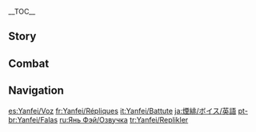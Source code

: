 {{CharacterTabs}}
{{LanguageTabs}}

__TOC__
==Story==
{{VO/Story
|character           = Yanfei

|vo_01_01_title      = Hello
|vo_01_01_file       = VO_{language}{character} Hello.ogg
|vo_01_01_tx         = My name is Yanfei, top legal expert in [[Liyue]] &mdash; and for the avoidance of doubt, no one else comes close! From commercial litigation, to civil mediation, to criminal lawsuits, I'm fully versed in every area of the law, and I guarantee you a swift and satisfactory conclusion to your case! My contact details... Where should I write this down? ...Hmm, paper will just get lost, and it'll only rub off if I write it on the back of your hand, so... Aha! I know, I'll just write it here, on the clothes of this... whatever [[Paimon|this thing]] is that follows you around.
|vo_01_01_mention    = "this thing that follows you around"

|vo_02_01_title      = Chat: The Law
|vo_02_01_file       = VO_{language}{character} Chat - The Law.ogg
|vo_02_01_tx         = I'll remind you again: The law can be both a help and a hindrance.
|vo_02_02_title      = Chat: Work
|vo_02_02_file       = VO_{language}{character} Chat - Work.ogg
|vo_02_02_tx         = Sometimes the law is compatible with human nature, but sometimes the two conflict. Balancing the two is a discipline in its own right...
|vo_02_03_title      = Chat: Reading
|vo_02_03_file       = VO_{language}{character} Chat - Reading.ogg
|vo_02_03_tx         = The case before us... is a strange and unprecedented one indeed.

|vo_03_01_title      = When It Rains
|vo_03_01_file       = VO_{language}{character} When It Rains.ogg
|vo_03_01_tx         = Rain! Oh, [[Lord of Geo]], please, do us a favor and clear this up at your earliest convenience... I submit that we cannot afford for the codices to get damp...
|vo_03_01_mention    = Lord of Geo
|vo_03_02_title      = When It Snows
|vo_03_02_file       = VO_{language}{character} When It Snows.ogg
|vo_03_02_tx         = What the... What kind of injurious weather is this!? It's c&mdash;cold... Achoo...
|vo_03_03_title      = When the Sun Is Out
|vo_03_03_file       = VO_{language}{character} When the Sun Is Out.ogg
|vo_03_03_tx         = Ah, this weather's got me in the mood for reciting some laws. Let's see... "Commercial Law of Liyue," Chapter 27, Section 6, Article 3 stipulates that&mdash; Wait, what was it...? Oh my goodness, I've completely forgotten! What is wrong with me today...?

|vo_04_01_title      = Good Morning
|vo_04_01_file       = VO_{language}{character} Good Morning.ogg
|vo_04_01_tx         = I have to head out this morning to meet a client about a creditor dispute, but I also have to follow up on a consultation from last week by noon... Alright, time to get to work!
|vo_04_02_title      = Good Afternoon
|vo_04_02_file       = VO_{language}{character} Good Afternoon.ogg
|vo_04_02_tx         = *yawn* I'm a little sleepy... I know, a vigorous debate should wake me up! And I've got just the topic: "The [[Northland Bank]]'s presence in Liyue does more harm than good for our economy." ...So, are you for or against?
|vo_04_03_title      = Good Evening
|vo_04_03_file       = VO_{language}{character} Good Evening.ogg
|vo_04_03_tx         = The night market? Hmm... I was planning on organizing some files this evening, but if you're going, I can join you. Oh, I should mention &mdash; lots of vendors go for the hard sell in the evenings, because they want to be able to start with fresh produce the next day, but also don't want to lose profit on what they have left today.<br>So, leave the negotiating to me. And... If you have any leftovers, those can be my fee.
|vo_04_04_title      = Good Night
|vo_04_04_file       = VO_{language}{character} Good Night.ogg
|vo_04_04_tx         = Need a cure for insomnia? Let me read you the history of the development of Liyue's legal system! None of my friends have ever lasted longer than 20 minutes... Oh, you want something more fast-acting? Then I'll recite from the legal codices! Let me know in the morning which section I got to before you fell asleep! Okay, here I go...

|vo_05_01_title      = About {name}: Atmosphere
|vo_05_01_file       = VO_{language}{character} About {character} - Atmosphere.ogg
|vo_05_01_tx         = You think I come across as quite imposing when I'm reading through case files? Huh. Well, that's only when I'm in work mode. It's like... I have an invisible switch, flick it one way and I'm in normal mode, flick it the other way and I switch to work mode. Surely you must have a switch like that, too?
|vo_05_02_title      = About {name}: Weakness
|vo_05_02_friendship = 4
|vo_05_02_file       = VO_{language}{character} About {character} - Weakness.ogg
|vo_05_02_tx         = Civil cases are the ones I dread the most. Divorces, custody disputes... It's a thankless task trying to unpack these kinds of cases with logic and reason. You have to be kind, courteous, and patient with your clients, even though half the time they are completely incapable of participating in a constructive discussion. *sigh* I know I advertise myself as being fully versed in every area of the law, but honestly, if it were up to me, I'd rather everyone could just get along, so we wouldn't have so many of these cases.

|vo_06_01_title      = About Us: Rates
|vo_06_01_file       = VO_{language}{character} About Us - Rates.ogg
|vo_06_01_tx         = You want legal advice from me? Sure. For legal opinions, I charge a flat rate of 6,000 [[Mora]], for advisory services, my hourly rate is 180,000 Mora, and for commercial law, I charge 710,000 Mora per case &mdash; final quote and commission rate depending on the details of your case. Not a bad deal, right?
|vo_06_02_title      = About Us: Relationships
|vo_06_02_friendship = 6
|vo_06_02_file       = VO_{language}{character} About Us - Relationships.ogg
|vo_06_02_tx         = If you're concerned about what kind of complicated issues you might get tied up in during your travels, your best bet is to bring someone with you who knows and understands the law. Someone like me, for example, whose expertise goes beyond just the law of Liyue... Well, actually, having said that, [[Fontaine]]'s law is notoriously complicated... Though, with my level of intelligence, getting acquainted with it should be no problem! Anyway... My point is, you can always rely on me!

|vo_07_01_title      = About the Vision
|vo_07_01_friendship = 4
|vo_07_01_file       = VO_{language}{character} About the Vision.ogg
|vo_07_01_tx         = Visions appear in response to strong desire, so as someone with ideals, it's only natural that I should have received one. Because, above all, I wish for all people to live honest lives and abide by the law. But some people will always insist on playing by their own rules and causing havoc for everyone else... Hah, those people can expect to be prosecuted so hard, they won't know what hit them!

|vo_07_02_title      = Something to Share: Balance
|vo_07_02_friendship = 4
|vo_07_02_file       = VO_{language}{character} Something to Share - Balance.ogg
|vo_07_02_tx         = This steelyard balance was a gift from my father. It weighs objects to determine their value. I usually use Mora for the weight, but it can only give the original price. For example, a thousand years ago, Liyue was covered in [[Glaze Lilies]], and they weren't worth anything in monetary terms. Then, when they suddenly declined in number, the price shot up in response, but the value shown by this steelyard wasn't updated. It still shows them as their original value... in other words, dirt cheap.<br>So, most of the time, this isn't a very useful tool for work purposes... Hmm? You want to try weighing something? How about... We could weigh [[Paimon|your little friend]] here, will that do?
|vo_07_02_mention    = "your little friend"
|vo_07_03_title      = Something to Share: The Rule of Law
|vo_07_03_friendship = 4
|vo_07_03_file       = VO_{language}{character} Something to Share - The Rule of Law.ogg
|vo_07_03_tx         = I have a self-defense method that I call "Wrath of the Flame," based on a punishment called the "Wrath of the Rock," which is detailed in the ancient work "The Comprehensive Compendium of Liyue Law." The Lord of Geo is the God of Contracts, and contracts, too, can be seen as a way of restraining people. Haha, ergo, Liyue Harbor has been the City of Contracts since time immemorial.
|vo_07_03_mention    = Lord of Geo
|vo_07_04_title      = Interesting Things
|vo_07_04_file       = VO_{language}{character} Interesting Things.ogg
|vo_07_04_tx         = The [[Historia Naturalis Liyue]] has an entry about a waterborne plant called the [[Horsetail]]. It claims that "The Horsetail is a medicinal herb that stands alone on the banks of [[Dihua Marsh]]. Its color is that of the clouds at sunset." Apparently, if you grind it into a powder and mix it into your ink, it makes your writing water-resistant. But it's a shame, I've been to Dihua Marsh at least a hundred times, and each time I end up with baskets and baskets of the common purple variety, but not a single one of the kind that the book describes.

|vo_08_01_title      = About [[Qiqi]]
|vo_08_01_friendship = 4
|vo_08_01_file       = VO_{language}{character} About Qiqi.ogg
|vo_08_01_tx         = I heard that little herb gatherer has written out a whole set of behavioral rules for herself. She may be small, but boy, has she got her head screwed on! She's definitely destined for greatness...<br>"The young of today shall outperform us tomorrow," as they say. I must admit, she has my respect.
|vo_08_01_mention    = Qiqi
|vo_08_02_title      = About [[Ganyu]]
|vo_08_02_friendship = 4
|vo_08_02_file       = VO_{language}{character} About Ganyu.ogg
|vo_08_02_tx         = Ganyu is kind and thoughtful, it's just a shame she's so busy all the time. Most of the time, she's buried in an endless pile of paperwork &mdash; the only exception being her nap at noon. Don't get me wrong, I have to put in some hours at work, too. But I'm happy with the job I've chosen, and it's certainly a lot less taxing than hers.
|vo_08_02_mention    = Ganyu
|vo_08_03_title      = About [[Xingqiu]]
|vo_08_03_friendship = 4
|vo_08_03_file       = VO_{language}{character} About Xingqiu.ogg
|vo_08_03_tx         = The [[Feiyun Commerce Guild]] is one of my oldest clients. Their approach to business is meticulous and thorough, and every business meeting I've had with them has always been attended by the head of the house himself. Last time, though, I happened to meet their youngest, Xingqiu. To my complete surprise, the lad had no trouble whatsoever keeping up with my train of thought. He was very eloquent, too, and had excellent manners. Mm, definitely not a simpleton.
|vo_08_03_mention    = Xingqiu
|vo_08_04_title      = About [[Hu Tao]]
|vo_08_04_friendship = 4
|vo_08_04_file       = VO_{language}{character} About Hu Tao.ogg
|vo_08_04_tx         = I always hear people saying that the director of the [[Wangsheng Funeral Parlor]] has an unorthodox approach to business. They think she's gone a little non compos mentis after being in the funeral business so long... What are these people talking about? The Wangsheng Funeral Parlor provides a legitimate and necessary service, which is the cornerstone of any successful enterprise. Work is just work &mdash; there are no good and bad jobs, or lucky and unlucky jobs, just jobs that need doing.<br>If I had one gripe, it would be that the director rarely comes to me for legal advice, hmph...
|vo_08_04_mention    = Hu Tao
|vo_08_05_title      = About [[Zhongli]]
|vo_08_05_friendship = 4
|vo_08_05_file       = VO_{language}{character} About Zhongli.ogg
|vo_08_05_tx         = Mr. Zhongli has so much in-depth knowledge on so many topics, he's like a walking library, you know what I mean? He's a total savant, though he never flaunts it. I could tell just by looking at him. People like him rarely shy away from taking on complex problems alone, so in my estimation he's certainly not a potential client.<br>And yet, somehow, I can't help but think I know him from somewhere, it's hard to describe the feeling... I asked my father about it, and he just said something to the effect of he didn't know either, though he seemed a little evasive. It was so strange... Anyway, makes me wonder if my father is hiding something from me. Hmph, alright then &mdash; if he won't tell me what's going on, I'll just have to find out for myself...
|vo_08_05_mention    = Zhongli
|vo_08_06_title      = About [[Ningguang]]
|vo_08_06_friendship = 4
|vo_08_06_file       = VO_{language}{character} About Ningguang.ogg
|vo_08_06_tx         = You must have heard of the Tianquan, Ningguang? She's the highest authority where the law is concerned, and often makes amendments to the legal codices. Every round of additions, retractions, and revisions generates mountains of material. Why, the latest edition of the legal codices contained three new laws, 121 revised legal annotations, and an array of new legal precedents. Archons know how long it's going to take me to commit them to memory...<br>Hmph... still, she's a businesswoman at heart, I'm not about to let her beat me when it comes to the law. Once I've finished memorizing these, I need to step up my productivity...
|vo_08_06_mention    = Ningguang
|vo_08_07_title      = About [[Keqing]]
|vo_08_07_friendship = 4
|vo_08_07_file       = VO_{language}{character} About Keqing.ogg
|vo_08_07_tx         = The Yuheng doesn't deal with matters of the law, and thank goodness... Knowing Keqing's attitude toward work and ruthless efficiency, I'd end up losing a lot of work. Although... No, surely it wouldn't come to that. She's a stickler for doing things the right way &mdash; no doubt she'd offend people... but if she had someone like me as her legal assistant... No way! Why should an eminent legal expert such as myself be relegated to the role of assistant!? If she needs legal counsel, she can come and find me.
|vo_08_07_mention    = Keqing
|vo_08_08_title      = About [[Eula]]
|vo_08_08_friendship = 4
|vo_08_08_file       = VO_{language}{character} About Eula.ogg
|vo_08_08_tx         = Eula saved me once, and we've kept up correspondence ever since. She's very familiar with the [[Knights of Favonius]]' legislation, but has never been one to be bound by convention. She uses cunning logic to deal with problems flexibly... Perhaps the reason we get along so easily is that I'm a similar type myself. Still, I'll never acquire that carefree spirit of hers. We are in very different professions, after all.
|vo_08_08_mention    = Eula
|vo_08_09_title      = About [[Yelan]]
|vo_08_09_friendship = 4
|vo_08_09_file       = VO_{language}{character} About Yelan.ogg
|vo_08_09_tx         = Yelan is an employee of the [[Ministry of Civil Affairs]] &mdash; she once helped me crack a tough accounting fraud case. I treated her to dinner afterward. The only thing is... I feel like she's able to read my mind at any given moment when talking to her... Yes, in the future, I need to make absolutely sure I don't get on the wrong side of her.
|vo_08_09_mention    = Yelan
|vo_08_10_title      = About [[Kuki Shinobu]]
|vo_08_10_friendship = 4
|vo_08_10_file       = VO_{language}{character} About Kuki Shinobu.ogg
|vo_08_10_tx         = Shinobu? I remember her, she's the [[Inazuma]]n girl that came to Liyue as an exchange student to specialize in law. When she was doing her coursework, she used to meet with me to discuss some cases, and after we were done, she'd always bow and thank me, which would always make me a little embarrassed. I always felt like she was going to make an excellent lawyer in the future. Thinking about it, Inazuma went into lockdown right around the time she would have graduated. I wonder how she's been doing since she went back...
|vo_08_10_mention    = Kuki Shinobu

|vo_09_01_title      = More About {name}: I
|vo_09_01_file       = VO_{language}{character} More About {character} - 01.ogg
|vo_09_01_tx         = A client? Very pleased to meet you, here's my card. I'm afraid I can't leave my desk today, if it's a dispute we're dealing with then please bring the relevant parties here to see me. Let me just give you a breakdown of my fees &mdash; one moment...<br>Huh? You came just to chat? Uh... no fee necessary then. So just to clarify... you came to chat as friends with a legal expert that you've never met before... care to explain?
|vo_09_02_title      = More About {name}: II
|vo_09_02_friendship = 3
|vo_09_02_file       = VO_{language}{character} More About {character} - 02.ogg
|vo_09_02_tx         = These antlers? Oh... well my father is an [[adeptus]], so I have adeptus blood myself. Still, I was born during peacetime here in Liyue &mdash; I never signed a contract with Rex Lapis. Naturally, I don't have to concern myself with adeptal affairs &mdash; I'm free to focus on the life I want to live. Works for me! Hee-hee.
|vo_09_02_mention    = Rex Lapis
|vo_09_03_title      = More About {name}: III
|vo_09_03_friendship = 4
|vo_09_03_file       = VO_{language}{character} More About {character} - 03.ogg
|vo_09_03_tx         = Contracts of that magnitude &mdash; lifelong commitments... I've only ever signed one with my father. Uh... it's about living happily, I suppose. That's the kind of person he is. I'm proud of him for that. If he'd wanted me to sign a different contract, say... one about working myself into the ground, or stepping on others to achieve success... I would've ran away by now!
|vo_09_04_title      = More About {name}: IV
|vo_09_04_friendship = 5
|vo_09_04_file       = VO_{language}{character} More About {character} - 04.ogg
|vo_09_04_tx         = Sometimes, the commercial disputes I handle don't end very pleasantly. The other party might win compensation way in excess of the damages, or pay damages far exceeding the costs... Such is the price of violating a contract. Some people say I'm pretty terrifying, others try to avoid me altogether, but I don't need to explain myself to anyone. Since the very beginning, the welfare of Liyue has been my primary concern!<br>Think about it &mdash; the origin of disputes can be traced back to the violation of contracts. People are a lot less likely to violate contracts when they see the fallout. Making sure that people realize the importance of contracts is a crucial part of my work!
|vo_09_05_title      = More About {name}: V
|vo_09_05_friendship = 6
|vo_09_05_file       = VO_{language}{character} More About {character} - 05.ogg
|vo_09_05_tx         = Most of the time, I feel that I have a happy and laid back existence. I have a successful career, clothes on my back, and the freedom to go wherever I please. I've also got quite a way with words &mdash; nobody can beat me in a debate. And yet, there is no law or standard that can define a happy life.<br>For me... interesting people and engaging affairs, knowing where to go and which path to choose... these are all enough to bring me happiness. And on that note, you too are a source of happiness for me.<br>In any case, whatever the life you live, the most important thing is to respect and understand the law. After all, as soon as you stray from the law, the world begins to fall to ruin.

|vo_10_01_title      = {name}'s Hobbies
|vo_10_01_file       = VO_{language}{character} Hobbies.ogg
|vo_10_01_tx         = My hobbies are reading and appraisal. Reading begets knowledge, appraisal improves judgment. As such, I read everything and appraise anything. If you don't believe me, bring something over sometime. If there's a market for it, my estimate won't be far off. Take this stone for example... must be... 600 Mora.
|vo_10_02_title      = {name}'s Troubles
|vo_10_02_file       = VO_{language}{character} Troubles.ogg
|vo_10_02_tx         = My friends from the [[Communications Office]] often get me to go fishing with them. They say it's to exchange angling tips, but deep down everyone's keen to show off. I've gotten the better of everyone a hundred different ways, but they continue to scrutinize my business... After so much success, it's gotten a little embarrassing... So every time, I end up taking advantage of my ingenious acting skills to make myself seem humble, you know? What's with the face &mdash; are you doubting me?
|vo_10_03_title      = Favorite Food
|vo_10_03_file       = VO_{language}{character} Favorite Food.ogg
|vo_10_03_tx         = Oh! On that note, let me recommend my one true love. [[Tofu]] &mdash; tofu all the way! Light in flavor, tender in texture, not to mention smooth and nourishing. It goes well with all manner of soups and dishes, and more importantly &mdash; it's available throughout the seasons! Beauty over complexity... tofu dishes are my kind of flavor.
|vo_10_04_title      = Least Favorite Food
|vo_10_04_file       = VO_{language}{character} Least Favorite Food.ogg
|vo_10_04_tx         = I don't like cold dishes... maybe it's because I rarely eat them. When I would get home late, my father used to keep a lantern lit for me. He'd hear me coming and ask me if I was hungry. In his words: "The best dishes are served hot."

<!-- Receiving a Gift -->
|vo_11_01_title      = Receiving a Gift: I
|vo_11_01_file       = VO Yanfei Receiving a Gift - 01.ogg
|vo_11_01_tx         = Tastes pretty great! Seems like you did your homework when it comes to the unwritten Law of Tofu.

|vo_11_02_title      = Receiving a Gift: II
|vo_11_02_file       = VO Yanfei Receiving a Gift - 02.ogg
|vo_11_02_tx         = There's a saying in Liyue: "Food is life." I gotta admit, the supporting evidence is pretty compelling.

|vo_11_03_title      = Receiving a Gift: III
|vo_11_03_file       = VO Yanfei Receiving a Gift - 03.ogg
|vo_11_03_tx         = ...I got it! I'll put it back on the fire for a bit, that'll do the trick.

|vo_12_01_title      = Birthday
|vo_12_01_file       = VO_{language}{character} Birthday.ogg
|vo_12_01_tx         = Happy birthday! Here, this is for you. I've collated legislation from all the nations &mdash; you're planning to go traveling, right? It will serve you well to familiarize yourself with the law of the different lands.<br>Don't study too hard mind you, or else... I won't be of any use to you.

|vo_13_01_title      = Feelings About Ascension: Intro
|vo_13_01_ascension  = 1
|vo_13_01_file       = VO_{language}{character} Feelings About Ascension -  01.ogg
|vo_13_01_tx         = "Do not seek to emulate the past, for there is no law that can suffice for all time"... This is a lesson I must always bear in mind.
|vo_13_02_title      = Feelings About Ascension: Building Up
|vo_13_02_ascension  = 2
|vo_13_02_file       = VO_{language}{character} Feelings About Ascension -  02.ogg
|vo_13_02_tx         = Only by adhering to the law can the people solve life's myriad of problems.
|vo_13_03_title      = Feelings About Ascension: Climax
|vo_13_03_ascension  = 4
|vo_13_03_file       = VO_{language}{character} Feelings About Ascension -  03.ogg
|vo_13_03_tx         = Studying the law allows one to have grounded conversations, whilst learning martial arts allows one to prevail against groundless violence. Hey, wait a minute... does this count as martial arts...?
|vo_13_04_title      = Feelings About Ascension: Conclusion
|vo_13_04_ascension  = 6
|vo_13_04_file       = VO_{language}{character} Feelings About Ascension -  04.ogg
|vo_13_04_tx         = Well, I guess I've mastered both the pen and the sword! I've been lucky to have you with me through to the end of my training. Compensation? Uhh... a twenty-four-hour specialist personal advisor? Sounds good... But no haggling!
}}

==Combat==
{{Combat VO
|character           = Yanfei

|skill_1_tx          = Boom boom!
|skill_2_tx          = Incinerate!
|skill_3_tx          = Motion to compel!

|burst_1_tx          = Time for your arraignment!
|burst_2_tx          = Wrath of the Flame!
|burst_3_tx          = Inadmissible evidence!

|sprint-s_1_file     = Sprint Start 01,Sprint Start 02,Sprint Start 03

|glider_1_file       = Deploying Wind Glider 01,Deploying Wind Glider 02,Deploying Wind Glider 03

|chest_1_tx          =   Ooh, we can definitely write this off as "incidental gains."
|chest_2_tx          =   Remarkable condition!
|chest_3_tx          =   Huh, let's appraise the value on this...

|low-hp_1_tx         = Objection!
|low-hp_2_tx         = Keep within the law...
|low-hp_3_tx         = But my defense was watertight...

|ally-low-hp_1_tx    = Hey, leave it to me!
|ally-low-hp_2_tx    = The verdict is... emergency measures!

|fallen_1_tx         = It's a... hung jury...
|fallen_2_tx         = The law... has loopholes...
|fallen_3_tx         = I... object...

|hit-l_1_file        = Light Hit Taken 01,Light Hit Taken 02,Light Hit Taken 03,Light Hit Taken 04,Light Hit Taken 05,Light Hit Taken 06

|hit-h_1_file        = Heavy Hit Taken 02
|hit-h_1_tx          = Ugh...
|hit-h_2_file        = Heavy Hit Taken 01,Heavy Hit Taken 03,Heavy Hit Taken 04,Heavy Hit Taken 05,Heavy Hit Taken 06

|join_1_tx           = Next time, be sure to make a proper appointment.
|join_2_tx           = I charge a higher rate to meet outside the office.
|join_3_tx           = Ready for trial.

|idle_1_file          = Standby 01,Standby 02

|atk-l_1_file        = Light Attack 01,Light Attack 02,Light Attack 03,Light Attack 04,Light Attack 05,Light Attack 06,Light Attack 07

|atk-m_1_file        = Mid Attack 01,Mid Attack 02,Mid Attack 03

|atk-h_1_file        = Heavy Attack 01,Heavy Attack 02,Heavy Attack 03

|climb_1_file        = Climbing 01,Climbing 02,Climbing 03,Climbing 04,Climbing 05

|climb-b_1_file      = Climbing Breath 01,Climbing Breath 02,Climbing Breath 03

|jump_1_file         = Jumping 01,Jumping 02,Jumping 03,Jumping 04,Jumping 05
}}

==Navigation==
{{Character Navbox|VO}}

[[es:Yanfei/Voz]]
[[fr:Yanfei/Répliques]]
[[it:Yanfei/Battute]]
[[ja:煙緋/ボイス/英語]]
[[pt-br:Yanfei/Falas]]
[[ru:Янь Фэй/Озвучка]]
[[tr:Yanfei/Replikler]]